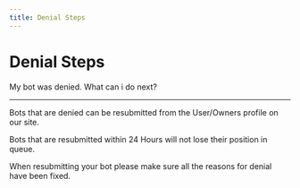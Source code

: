 ```yaml
---
title: Denial Steps
---
```


# Denial Steps
My bot was denied. What can i do next?

---

Bots that are denied can be resubmitted from the User/Owners profile on our site.

Bots that are resubmitted within 24 Hours will not lose their position in queue.

When resubmitting your bot please make sure all the reasons for denial have been fixed.